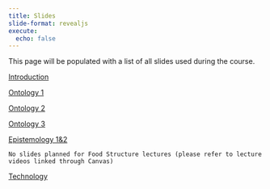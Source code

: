 ```yaml
---
title: Slides 
slide-format: revealjs
execute:
  echo: false
---
```


This page will be populated with a list of all slides used during the course.

[Introduction](../slides/one/)

[Ontology 1](../slides/two/)

[Ontology 2](../slides/three/)

[Ontology 3](../slides/four/)

[Epistemology 1&2](../slides/five/)

`No slides planned for Food Structure lectures (please refer to lecture videos linked through Canvas)`

[Technology](../slides/seven/)
